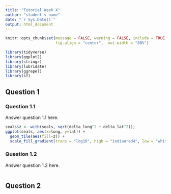 ```yaml
---
title: "Tutorial Week X"
author: "student's name"
date: "`r Sys.Date()`"
output: html_document
---
```


```r
knitr::opts_chunk$set(message = FALSE, warning = FALSE, include = TRUE,
                      fig.align = "center",  out.width = "80%")
```

```r
library(tidyverse)
library(ggplot2)
library(stringr)
library(lubridate)
library(ggrepel)
library(sf)
```

## Question 1
### Question 1.1
Answer question 1.1 here.

```r
seals$z <- with(seals, sqrt(delta_long^2 + delta_lat^2)); 
ggplot(seals, aes(x=long, y=lat)) +
  geom_tile(aes(fill=z)) +
  scale_fill_gradient(trans = "log10", high = "indianred4", low = "white")

```

### Question 1.2
Answer question 1.2 here.

```r

```

## Question 2

```r

```
